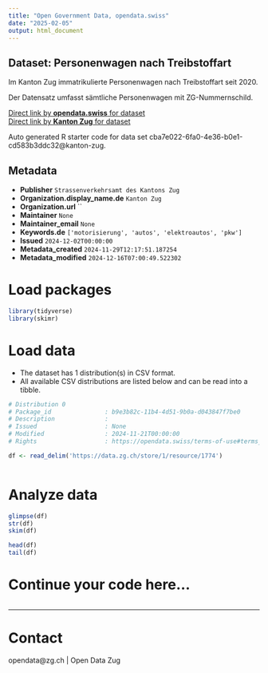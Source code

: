 ```yaml
---
title: "Open Government Data, opendata.swiss"
date: "2025-02-05"
output: html_document
---
```


## Dataset: Personenwagen nach Treibstoffart

Im Kanton Zug immatrikulierte Personenwagen nach Treibstoffart seit 2020.

Der Datensatz umfasst sämtliche Personenwagen mit ZG-Nummernschild.

[Direct link by **opendata.swiss** for dataset](https://opendata.swiss/de/dataset/personenwagen-nach-treibstoffart)<br>
[Direct link by **Kanton Zug** for dataset]()

Auto generated R starter code for data set cba7e022-6fa0-4e36-b0e1-cd583b3ddc32@kanton-zug.

## Metadata

- **Publisher** `Strassenverkehrsamt des Kantons Zug`
- **Organization.display_name.de** `Kanton Zug`
- **Organization.url** ``
- **Maintainer** `None`
- **Maintainer_email** `None`
- **Keywords.de** `['motorisierung', 'autos', 'elektroautos', 'pkw']`
- **Issued** `2024-12-02T00:00:00`
- **Metadata_created** `2024-11-29T12:17:51.187254`
- **Metadata_modified** `2024-12-16T07:00:49.522302`


# Load packages

```r

library(tidyverse)
library(skimr)

```

# Load data

-   The dataset has 1 distribution(s) in CSV format.
-   All available CSV distributions are listed below and can be read into a tibble.

```r

# Distribution 0
# Package_id               : b9e3b82c-11b4-4d51-9b0a-d043847f7be0
# Description              : 
# Issued                   : None
# Modified                 : 2024-11-21T00:00:00
# Rights                   : https://opendata.swiss/terms-of-use#terms_by

df <- read_delim('https://data.zg.ch/store/1/resource/1774')



```

# Analyze data

```r

glimpse(df)
str(df)
skim(df)

head(df)
tail(df)

```

# Continue your code here...

```r

```

------------------------------------------------------------------------

# Contact

opendata@zg.ch | Open Data Zug
